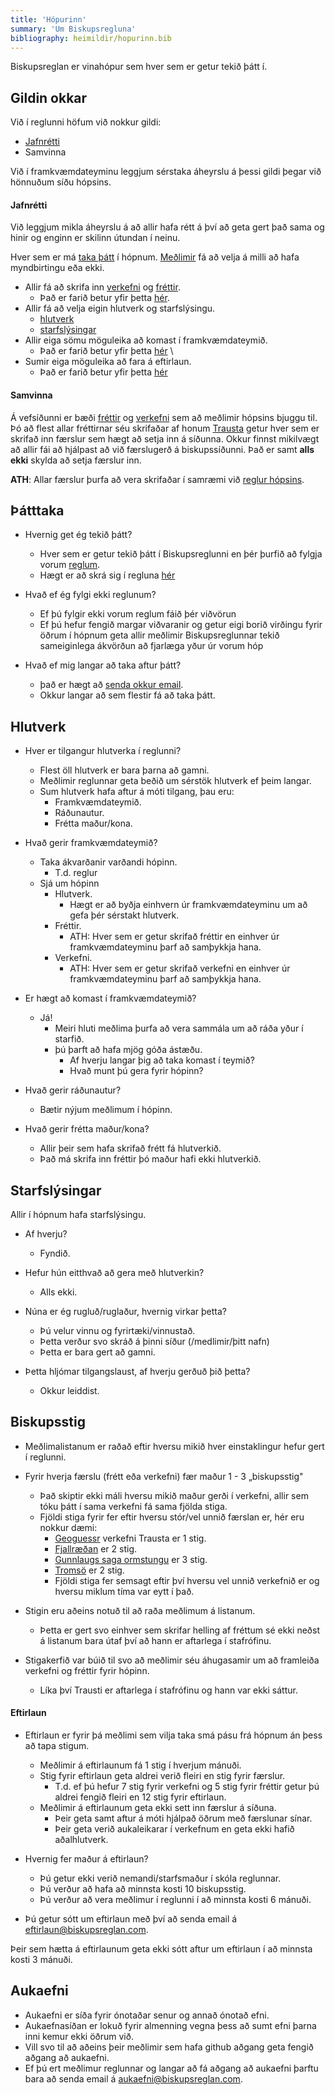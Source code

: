 ```yaml
---
title: 'Hópurinn'
summary: 'Um Biskupsregluna'
bibliography: heimildir/hopurinn.bib
---
```


Biskupsreglan er vinahópur sem hver sem er getur tekið þátt í.

<TOCInline toc={props.toc} asDisclosure />

## Gildin okkar

Við í reglunni höfum við nokkur gildi:

- [Jafnrétti](/frettir/malefni)
- Samvinna

Við í framkvæmdateyminu leggjum sérstaka
áheyrslu á þessi gildi þegar við hönnuðum síðu hópsins.

#### Jafnrétti

Við leggjum mikla áheyrslu á að allir hafa rétt á því að geta gert það sama og hinir
og enginn er skilinn útundan í neinu.

Hver sem er má [taka þátt](#þátttaka) í hópnum.
[Meðlimir](/medlimir) fá að velja á milli að hafa myndbirtingu eða ekki.

- Allir fá að skrifa inn [verkefni](/verkefni) og [fréttir](/frettir).
  - Það er farið betur yfir þetta [hér](#samvinna).
- Allir fá að velja eigin hlutverk og starfslýsingu.
  - [hlutverk](#hlutverk)
  - [starfslýsingar](#starfslýsingar)
- Allir eiga sömu möguleika að komast í framkvæmdateymið.
  - Það er farið betur yfir þetta [hér](#hlutverk) \
- Sumir eiga möguleika að fara á eftirlaun.
  - Það er farið betur yfir þetta [hér](#eftirlaun)

#### Samvinna

Á vefsíðunni er bæði [fréttir](/frettir) og [verkefni](/verkefni)
sem að meðlimir hópsins bjuggu til. Þó að flest allar fréttirnar
séu skrifaðar af honum [Trausta](/medlimir/trausti) getur hver
sem er skrifað inn færslur sem hægt að setja inn á síðunna.
Okkur finnst mikilvægt að allir fái að hjálpast að
við færslugerð á biskupssíðunni.
Það er samt **alls ekki** skylda að setja færslur inn.

**ATH**: Allar færslur þurfa að vera skrifaðar í samræmi
við [reglur hópsins](/reglur).

## Þátttaka

- Hvernig get ég tekið þátt?

  - Hver sem er getur tekið þátt í Biskupsreglunni en þér þurfið að fylgja vorum [reglum](/reglur).
  - Hægt er að skrá sig í regluna [hér](/nylidar)

- Hvað ef ég fylgi ekki reglunum?

  - Ef þú fylgir ekki vorum reglum fáið þér viðvörun
  - Ef þú hefur fengið margar viðvaranir og getur eigi borið virðingu fyrir öðrum
    í hópnum geta allir meðlimir Biskupsreglunnar tekið sameiginlega ákvörðun að fjarlæga yður úr vorum hóp

- Hvað ef mig langar að taka aftur þátt?
  - það er hægt að [senda okkur email](mailto:biskupsreglan@gmail.com).
  - Okkur langar að sem flestir fá að taka þátt.

## Hlutverk

- Hver er tilgangur hlutverka í reglunni?

  - Flest öll hlutverk er bara þarna að gamni.
  - Meðlimir reglunnar geta beðið um sérstök hlutverk
    ef þeim langar.
  - Sum hlutverk hafa aftur á móti tilgang, þau eru:
    - Framkvæmdateymið.
    - Ráðunautur.
    - Frétta maður/kona.

- Hvað gerir framkvæmdateymið?

  - Taka ákvarðanir varðandi hópinn.
    - T.d. reglur
  - Sjá um hópinn
    - Hlutverk.
      - Hægt er að byðja einhvern úr framkvæmdateyminu um
        að gefa þér sérstakt hlutverk.
    - Fréttir.
      - ATH: Hver sem er getur skrifað fréttir en
        einhver úr framkvæmdateyminu þarf að samþykkja hana.
    - Verkefni.
      - ATH: Hver sem er getur skrifað verkefni en
        einhver úr framkvæmdateyminu þarf að samþykkja hana.

- Er hægt að komast í framkvæmdateymið?

  - Já!
    - Meiri hluti meðlima þurfa að vera sammála um að ráða yður í starfið.
    - þú þarft að hafa mjög góða ástæðu.
      - Af hverju langar þig að taka komast í teymið?
      - Hvað munt þú gera fyrir hópinn?

- Hvað gerir ráðunautur?

  - Bætir nýjum meðlimum í hópinn.

- Hvað gerir frétta maður/kona?
  - Allir þeir sem hafa skrifað frétt fá hlutverkið.
  - Það má skrifa inn fréttir þó maður hafi ekki hlutverkið.

## Starfslýsingar

Allir í hópnum hafa starfslýsingu.

- Af hverju?

  - Fyndið.

- Hefur hún eitthvað að gera með hlutverkin?

  - Alls ekki.

- Núna er ég rugluð/ruglaður, hvernig virkar þetta?

  - Þú velur vinnu og fyrirtæki/vinnustað.
  - Þetta verður svo skráð á þinni síður (/medlimir/þitt nafn)
  - Þetta er bara gert að gamni.

- Þetta hljómar tilgangslaust, af hverju gerðuð þið þetta?
  - Okkur leiddist.

## Biskupsstig

- Meðlimalistanum er raðað eftir hversu mikið
  hver einstaklingur hefur gert í reglunni.

- Fyrir hverja færslu (frétt eða verkefni) fær maður 1 - 3 „biskupsstig"

  - Það skiptir ekki máli hversu mikið maður
    gerði í verkefni, allir sem tóku þátt
    í sama verkefni fá sama fjölda stiga.
  - Fjöldi stiga fyrir fer eftir
    hversu stór/vel unnið færslan er, hér eru nokkur dæmi:
    - [Geoguessr](/verkefni/Geoguessr) verkefni Trausta er 1 stig.
    - [Fjallræðan](/verkefni/Fjallraedan) er 2 stig.
    - [Gunnlaugs saga ormstungu](/verkefni/islendingasogur/Gunnlaugs-saga) er 3 stig.
    - [Tromsö](/frettir/Tromso) er 2 stig.
    - Fjöldi stiga fer semsagt eftir
      því hversu vel unnið verkefnið er og hversu miklum tíma var eytt í það.

- Stigin eru aðeins notuð til að raða meðlimum á listanum.

  - Þetta er gert svo einhver sem skrifar helling af
    fréttum sé ekki neðst á listanum bara
    útaf því að hann er aftarlega í stafrófinu.

- Stigakerfið var búið til svo að meðlimir
  séu áhugasamir um að framleiða verkefni
  og fréttir fyrir hópinn.
  - Líka því Trausti er aftarlega
    í stafrófinu og hann var ekki sáttur.

#### Eftirlaun

- Eftirlaun er fyrir þá meðlimi sem vilja
  taka smá pásu frá hópnum án þess að tapa stigum.

  - Meðlimir á eftirlaunum fá 1 stig í hverjum mánuði.
  - Stig fyrir eftirlaun geta aldrei verið fleiri en stig fyrir færslur.
    - T.d. ef þú hefur 7 stig fyrir verkefni og 5 stig fyrir fréttir
      getur þú aldrei fengið fleiri en 12 stig fyrir eftirlaun.
  - Meðlimir á eftirlaunum geta ekki sett inn færslur á síðuna.
    - Þeir geta samt aftur á móti hjálpað öðrum með færslunar sínar.
    - Þeir geta verið aukaleikarar í verkefnum en geta ekki hafið aðalhlutverk.

- Hvernig fer maður á eftirlaun?

  - Þú getur ekki verið nemandi/starfsmaður í skóla reglunnar.
  - Þú verður að hafa að minnsta kosti 10 biskupsstig.
  - Þú verður að vera meðlimur í reglunni í að minnsta kosti 6 mánuði.

- Þú getur sótt um eftirlaun með því að senda
  email á [eftirlaun@biskupsreglan.com](mailto:eftirlaun@biskupsreglan.com).

Þeir sem hætta á eftirlaunum geta ekki sótt aftur um eftirlaun í að minnsta kosti 3 mánuði.

## Aukaefni

- Aukaefni er síða fyrir ónotaðar senur og annað ónotað efni.
- Aukaefnasíðan er lokuð fyrir almenning vegna þess að sumt efni þarna inni kemur ekki öðrum við.
- Vill svo til að aðeins þeir meðlimir sem hafa github aðgang geta fengið aðgang að aukaefni.
- Ef þú ert meðlimur reglunnar og langar að fá aðgang að aukaefni þarftu bara að senda email á [aukaefni@biskupsreglan.com](mailto:aukaefni@biskupsreglan.com).
